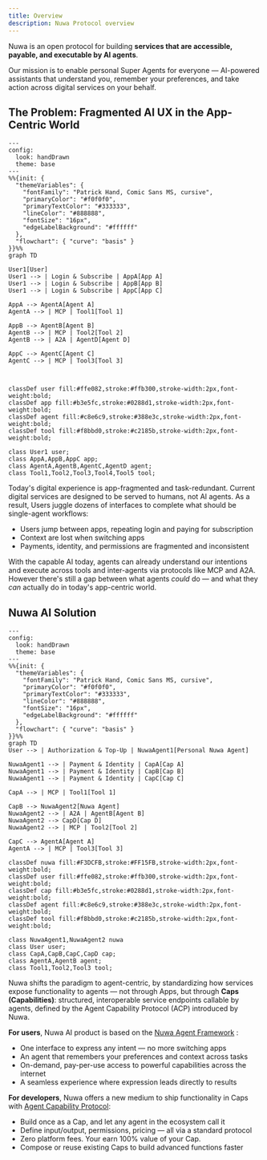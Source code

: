 ```yaml
---
title: Overview
description: Nuwa Protocol overview
---
```


Nuwa is an open protocol for building **services that are accessible, payable, and executable by AI agents**.

Our mission is to enable personal Super Agents for everyone — AI-powered assistants that understand you, remember your preferences, and take action across digital services on your behalf.

## The Problem: Fragmented AI UX in the App-Centric World


```mermaid
---
config:
  look: handDrawn
  theme: base
---
%%{init: {
  "themeVariables": {
    "fontFamily": "Patrick Hand, Comic Sans MS, cursive",
    "primaryColor": "#f0f0f0",
    "primaryTextColor": "#333333",
    "lineColor": "#888888",
    "fontSize": "16px",
    "edgeLabelBackground": "#ffffff"
  },
  "flowchart": { "curve": "basis" }
}}%%
graph TD

User1[User]
User1 --> | Login & Subscribe | AppA[App A]
User1 --> | Login & Subscribe | AppB[App B]
User1 --> | Login & Subscribe | AppC[App C]

AppA --> AgentA[Agent A]
AgentA --> | MCP | Tool1[Tool 1]

AppB --> AgentB[Agent B]
AgentB --> | MCP | Tool2[Tool 2]
AgentB --> | A2A | AgentD[Agent D]

AppC --> AgentC[Agent C]
AgentC --> | MCP | Tool3[Tool 3]



classDef user fill:#ffe082,stroke:#ffb300,stroke-width:2px,font-weight:bold;
classDef app fill:#b3e5fc,stroke:#0288d1,stroke-width:2px,font-weight:bold;
classDef agent fill:#c8e6c9,stroke:#388e3c,stroke-width:2px,font-weight:bold;
classDef tool fill:#f8bbd0,stroke:#c2185b,stroke-width:2px,font-weight:bold;

class User1 user;
class AppA,AppB,AppC app;
class AgentA,AgentB,AgentC,AgentD agent;
class Tool1,Tool2,Tool3,Tool4,Tool5 tool;

```



Today's digital experience is app-fragmented and task-redundant. Current digital services are designed to be served to humans, not AI agents. As a result, Users juggle dozens of interfaces to complete what should be single-agent workflows:

- Users jump between apps, repeating login and paying for subscription
- Context are lost when switching apps
- Payments, identity, and permissions are fragmented and inconsistent

With the capable AI today, agents can already understand our intentions and execute across tools and inter-agents via protocols like MCP and A2A. However there's still a gap between what agents _could_ do — and what they _can_ actually do in today's app-centric world.

## Nuwa AI Solution


```mermaid
---
config:
  look: handDrawn
  theme: base
---
%%{init: {
  "themeVariables": {
    "fontFamily": "Patrick Hand, Comic Sans MS, cursive",
    "primaryColor": "#f0f0f0",
    "primaryTextColor": "#333333",
    "lineColor": "#888888",
    "fontSize": "16px",
    "edgeLabelBackground": "#ffffff"
  },
  "flowchart": { "curve": "basis" }
}}%%
graph TD
User --> | Authorization & Top-Up | NuwaAgent1[Personal Nuwa Agent]

NuwaAgent1 --> | Payment & Identity | CapA[Cap A]
NuwaAgent1 --> | Payment & Identity | CapB[Cap B]
NuwaAgent1 --> | Payment & Identity | CapC[Cap C]

CapA --> | MCP | Tool1[Tool 1]

CapB --> NuwaAgent2[Nuwa Agent]
NuwaAgent2 --> | A2A | AgentB[Agent B]
NuwaAgent2 --> CapD[Cap D]
NuwaAgent2 --> | MCP | Tool2[Tool 2]

CapC --> AgentA[Agent A]
AgentA --> | MCP | Tool3[Tool 3]

classDef nuwa fill:#F3DCFB,stroke:#FF15FB,stroke-width:2px,font-weight:bold;
classDef user fill:#ffe082,stroke:#ffb300,stroke-width:2px,font-weight:bold;
classDef cap fill:#b3e5fc,stroke:#0288d1,stroke-width:2px,font-weight:bold;
classDef agent fill:#c8e6c9,stroke:#388e3c,stroke-width:2px,font-weight:bold;
classDef tool fill:#f8bbd0,stroke:#c2185b,stroke-width:2px,font-weight:bold;

class NuwaAgent1,NuwaAgent2 nuwa
class User user;
class CapA,CapB,CapC,CapD cap;
class AgentA,AgentB agent;
class Tool1,Tool2,Tool3 tool;

```

Nuwa shifts the paradigm to agent-centric, by standardizing how services expose functionality to agents — not through Apps, but through **Caps (Capabilities)**: structured, interoperable service endpoints callable by agents, defined by the Agent Capability Protocol (ACP) introduced by Nuwa.

**For users**, Nuwa AI product is based on the [Nuwa Agent Framework](/nuwa-agent-framework) :

- One interface to express any intent — no more switching apps
- An agent that remembers your preferences and context across tasks
- On-demand, pay-per-use access to powerful capabilities across the internet
- A seamless experience where expression leads directly to results

**For developers**, Nuwa offers a new medium to ship functionality in Caps with [Agent Capability Protocol](/agent-capability-protocol):

- Build once as a Cap, and let any agent in the ecosystem call it
- Define input/output, permissions, pricing — all via a standard protocol
- Zero platform fees. Your earn 100% value of your Cap.
- Compose or reuse existing Caps to build advanced functions faster

